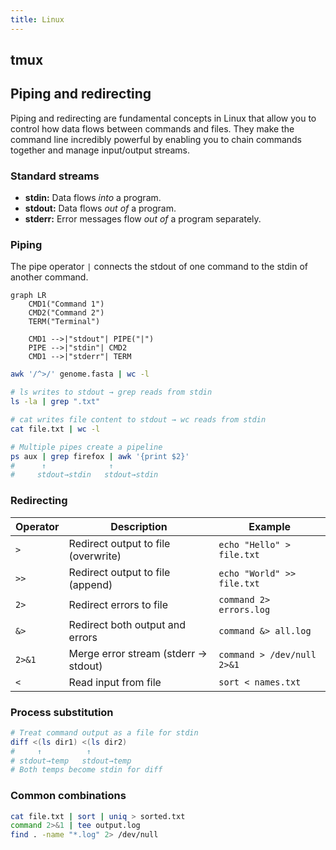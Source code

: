 ```yaml
---
title: Linux
---
```


## tmux

## Piping and redirecting

Piping and redirecting are fundamental concepts in Linux that allow you to control how data flows between commands and files. They make the command line incredibly powerful by enabling you to chain commands together and manage input/output streams.

### Standard streams

- **stdin:** Data flows *into* a program.
- **stdout:** Data flows *out of* a program.
- **stderr:** Error messages flow *out of* a program separately.

### Piping

The pipe operator `|` connects the stdout of one command to the stdin of another command.

```mermaid
graph LR
    CMD1("Command 1")
    CMD2("Command 2")
    TERM("Terminal")
    
    CMD1 -->|"stdout"| PIPE("|")
    PIPE -->|"stdin"| CMD2
    CMD1 -->|"stderr"| TERM
```

```sh "|" title="Counting entries in a FASTA file"
awk '/^>/' genome.fasta | wc -l
```

```sh "|"
# ls writes to stdout → grep reads from stdin
ls -la | grep ".txt"

# cat writes file content to stdout → wc reads from stdin
cat file.txt | wc -l

# Multiple pipes create a pipeline
ps aux | grep firefox | awk '{print $2}'
#      ↑              ↑
#     stdout→stdin   stdout→stdin
```

### Redirecting

| Operator | Description | Example |
|----------|-------------|---------|
| `>` | Redirect output to file (overwrite) | `echo "Hello" > file.txt` |
| `>>` | Redirect output to file (append) | `echo "World" >> file.txt` |
| `2>` | Redirect errors to file | `command 2> errors.log` |
| `&>` | Redirect both output and errors | `command &> all.log` |
| `2>&1` | Merge error stream (stderr → stdout) | `command > /dev/null 2>&1` |
| `<` | Read input from file | `sort < names.txt` |

### Process substitution

```sh /<\([^)]*\)/g
# Treat command output as a file for stdin
diff <(ls dir1) <(ls dir2)
#     ↑          ↑
# stdout→temp   stdout→temp
# Both temps become stdin for diff
```

### Common combinations

```sh "|" ">" "2>" "2>&1"
cat file.txt | sort | uniq > sorted.txt
command 2>&1 | tee output.log
find . -name "*.log" 2> /dev/null
```

